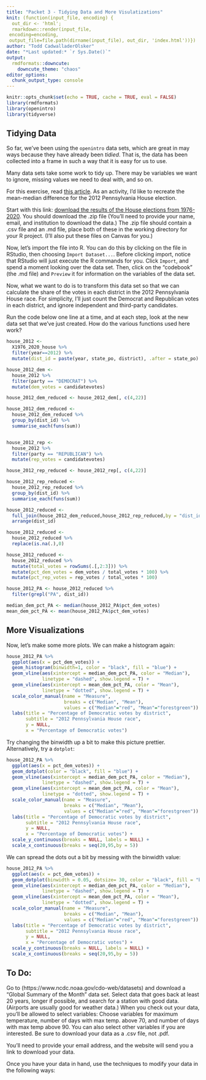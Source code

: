 ```yaml
---
title: "Packet 3 - Tidying Data and More Visulatizations"
knit: (function(input_file, encoding) {
  out_dir <- 'html';
  rmarkdown::render(input_file,
 encoding=encoding,
 output_file=file.path(dirname(input_file), out_dir, 'index.html'))})
author: "Todd CadwalladerOlsker"
date: "*Last updated:* `r Sys.Date()`"
output:
  rmdformats::downcute:
    downcute_theme: "chaos"
editor_options: 
  chunk_output_type: console
---
```


```r
knitr::opts_chunk$set(echo = TRUE, cache = TRUE, eval = FALSE)
library(rmdformats)
library(openintro)
library(tidyverse)
```

## Tidying Data

So far, we've been using the `openintro` data sets, which are great in may ways because they have already been *tidied*. That is, the data has been collected into a frame in such a way that it is easy for us to use.

Many data sets take some work to tidy up. There may be variables we want to ignore, missing values we need to deal with, and so on. 

For this exercise, read [this article](https://web.archive.org/web/20160223192726/https://www.nytimes.com/2015/12/06/opinion/sunday/let-math-save-our-democracy.html). As an activity, I'd like to  recreate the mean-median difference for the 2012 Pennsylvania House election.

Start with this link: [download the results of the House elections from 1976-2020](https://dataverse.harvard.edu/dataset.xhtml?persistentId=doi:10.7910/DVN/IG0UN2). You should download the .zip file (You'll need to provide your name, email, and institution to download the data.) The .zip file should contain a .csv file and an .md file, place both of these in the working directory for your R project. (I'll also put these files on Canvas for you.)

Now, let's import the file into R. You can do this by clicking on the file in RStudio, then choosing `Import Dataset...`. Before clicking import, notice that RStudio will just execute the R commands for you. Click `Import`, and spend a moment looking over the data set. Then, click on the "codebook" (the .md file) and `Preview` it for information on the variables of the data set. 

Now, what we want to do is to transform this data set so that we can calculate the share of the votes in each district in the 2012 Pennsylvania House race. For simplicity, I'll just count the Democrat and Republican votes in each district, and ignore independent and third-party candidates.

Run the code below one line at a time, and at each step, look at the new data set that we've just created. How do the various functions used here work?

```r
house_2012 <- 
  X1976_2020_house %>% 
  filter(year==2012) %>% 
  mutate(dist_id = paste(year, state_po, district), .after = state_po)

house_2012_dem <- 
  house_2012 %>%
  filter(party == "DEMOCRAT") %>% 
  mutate(dem_votes = candidatevotes)

house_2012_dem_reduced <- house_2012_dem[, c(4,22)]

house_2012_dem_reduced <- 
  house_2012_dem_reduced %>%
  group_by(dist_id) %>%
  summarise_each(funs(sum))


house_2012_rep <- 
  house_2012 %>%
  filter(party == "REPUBLICAN") %>% 
  mutate(rep_votes = candidatevotes)

house_2012_rep_reduced <- house_2012_rep[, c(4,22)]

house_2012_rep_reduced <- 
  house_2012_rep_reduced %>%
  group_by(dist_id) %>%
  summarise_each(funs(sum))

house_2012_reduced <- 
  full_join(house_2012_dem_reduced,house_2012_rep_reduced,by = "dist_id") %>% 
  arrange(dist_id)

house_2012_reduced <- 
  house_2012_reduced %>% 
  replace(is.na(.),0)

house_2012_reduced <- 
  house_2012_reduced %>% 
  mutate(total_votes = rowSums(.[,2:3])) %>% 
  mutate(pct_dem_votes = dem_votes / total_votes * 100) %>% 
  mutate(pct_rep_votes = rep_votes / total_votes * 100)

house_2012_PA <- house_2012_reduced %>% 
  filter(grepl("PA", dist_id))

median_dem_pct_PA <- median(house_2012_PA$pct_dem_votes)
mean_dem_pct_PA <- mean(house_2012_PA$pct_dem_votes)
```

## More Visualizations

Now, let's make some more plots. We can make a histogram again:

```r
house_2012_PA %>% 
  ggplot(aes(x = pct_dem_votes)) +
  geom_histogram(binwidth=1, color = "black", fill = "blue") + 
  geom_vline(aes(xintercept = median_dem_pct_PA, color = "Median"), 
             linetype = "dashed", show.legend = T) +
  geom_vline(aes(xintercept = mean_dem_pct_PA, color = "Mean"), 
             linetype = "dotted", show.legend = T) +
  scale_color_manual(name = "Measure",
                     breaks = c("Median", "Mean"),
                     values = c("Median"="red", "Mean"="forestgreen")) +
  labs(title = "Percentage of Democratic votes by district",
       subtitle = "2012 Pennsylvania House race", 
       y = NULL,
       x = "Percentage of Democratic votes")
```

Try changing the binwidth up a bit to make this picture prettier. Alternatively, try a `dotplot`:

```r
house_2012_PA %>% 
  ggplot(aes(x = pct_dem_votes)) +
  geom_dotplot(color = "black", fill = "blue") + 
  geom_vline(aes(xintercept = median_dem_pct_PA, color = "Median"), 
             linetype = "dashed", show.legend = T) +
  geom_vline(aes(xintercept = mean_dem_pct_PA, color = "Mean"), 
             linetype = "dotted", show.legend = T) +
  scale_color_manual(name = "Measure",
                     breaks = c("Median", "Mean"),
                     values = c("Median"="red", "Mean"="forestgreen")) +
  labs(title = "Percentage of Democratic votes by district",
       subtitle = "2012 Pennsylvania House race", 
       y = NULL,
       x = "Percentage of Democratic votes") +
  scale_y_continuous(breaks = NULL, labels = NULL) +
  scale_x_continuous(breaks = seq(20,95,by = 5))
```

We can spread the dots out a bit by messing with the binwidth value:

```r
house_2012_PA %>% 
  ggplot(aes(x = pct_dem_votes)) +
  geom_dotplot(binwidth = 0.05, dotsize= 30, color = "black", fill = "blue") + 
  geom_vline(aes(xintercept = median_dem_pct_PA, color = "Median"), 
             linetype = "dashed", show.legend = T) +
  geom_vline(aes(xintercept = mean_dem_pct_PA, color = "Mean"), 
             linetype = "dotted", show.legend = T) +
  scale_color_manual(name = "Measure",
                     breaks = c("Median", "Mean"),
                     values = c("Median"="red", "Mean"="forestgreen")) +
  labs(title = "Percentage of Democratic votes by district",
       subtitle = "2012 Pennsylvania House race", 
       y = NULL,
       x = "Percentage of Democratic votes") +
  scale_y_continuous(breaks = NULL, labels = NULL) +
  scale_x_continuous(breaks = seq(20,95,by = 5))
```

## To Do: 

Go to (https://www.ncdc.noaa.gov/cdo-web/datasets) and download a "Global Summary of the Month" data set. Select data that goes back at least 20 years, longer if possible, and search for a station with good data. (Airports are usually good for weather data.) When you check out your data, you'll be allowed to select variables: Choose variables for maximum temperature, number of days with max temp. above 70, and number of days with max temp above 90. You can also select other variables if you are interested. Be sure to download your data as a .csv file, not .pdf.

You'll need to provide your email address, and the website will send you a link to download your data. 

Once you have your data in hand, use the techniques to modify your data in the following ways:
